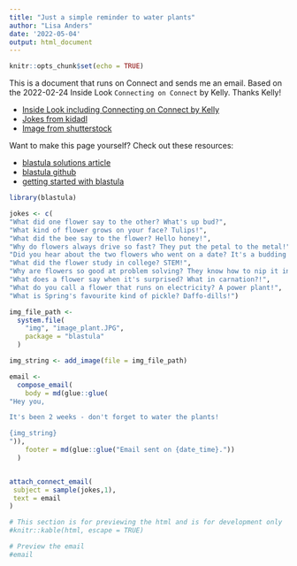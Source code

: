 ```yaml
---
title: "Just a simple reminder to water plants"
author: "Lisa Anders"
date: '2022-05-04'
output: html_document
---
```


```r
knitr::opts_chunk$set(echo = TRUE)
```

This is a document that runs on Connect and sends me an email. Based on the 2022-02-24 Inside Look `Connecting on Connect` by Kelly. Thanks Kelly!  

 - [Inside Look including Connecting on Connect by Kelly](https://app.tettra.co/teams/rstudio/pages/inside-look-series)
 - [Jokes from kidadl](https://kidadl.com/funnies/jokes/best-plant-jokes-that-youll-be-very-frond-of)
 - [Image from shutterstock](https://www.shutterstock.com/image-vector/cute-boy-watering-plant-pixel-art-1262641045)
 
Want to make this page yourself? Check out these resources: 

 - [blastula solutions article](https://solutions.rstudio.com/r/blastula/)
 - [blastula github](https://github.com/rstudio/blastula)
 - [getting started with blastula](https://rstudio.github.io/blastula/articles/blastula.html)


```r
library(blastula)

jokes <- c(
"What did one flower say to the other? What's up bud?",
"What kind of flower grows on your face? Tulips!",
"What did the bee say to the flower? Hello honey!",
"Why do flowers always drive so fast? They put the petal to the metal!",
"Did you hear about the two flowers who went on a date? It's a budding romance!",
"What did the flower study in college? STEM!",
"Why are flowers so good at problem solving? They know how to nip it in the bud!",
"What does a flower say when it's surprised? What in carnation?!",
"What do you call a flower that runs on electricity? A power plant!",
"What is Spring's favourite kind of pickle? Daffo-dills!")

img_file_path <-
  system.file(
    "img", "image_plant.JPG",
    package = "blastula"
  )

img_string <- add_image(file = img_file_path)

email <-
  compose_email(
    body = md(glue::glue(
"Hey you,

It's been 2 weeks - don't forget to water the plants!

{img_string}
")),
    footer = md(glue::glue("Email sent on {date_time}."))
  )


attach_connect_email(
 subject = sample(jokes,1), 
 text = email
)
```

```r
# This section is for previewing the html and is for development only
#knitr::kable(html, escape = TRUE)

# Preview the email
#email
```